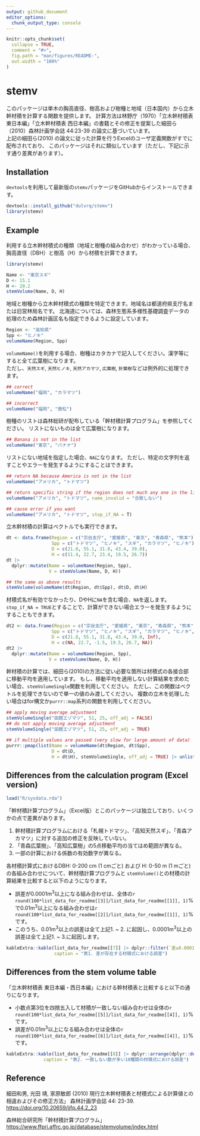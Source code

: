 ```yaml
---
output: github_document
editor_options: 
  chunk_output_type: console
---
```


<!-- README.md is generated from README.Rmd. Please edit that file -->

```r
knitr::opts_chunk$set(
  collapse = TRUE,
  comment = "#>",
  fig.path = "man/figures/README-",
  out.width = "100%"
)
```

# stemv

<!-- badges: start -->
<!-- badges: end -->

このパッケージは単木の胸高直径、樹高および樹種と地域（日本国内）から立木幹材積を計算する関数を提供します。
計算方法は林野庁（1970）「立木幹材積表 東日本編」「立木幹材積表 西日本編」の書籍とその修正を提案した細田ら（2010）森林計画学会誌 44:23-39 の論文に基づいています。  
上記の細田ら(2010) の論文に従った計算を行うExcelのユーザ定義関数がすでに配布されており、
このパッケージはそれに類似しています（ただし、下記に示す通り差異があります）。


## Installation

`devtools`を利用して最新版の`stemv`パッケージをGitHubからインストールできます。

```r
devtools::install_github("dulvrq/stemv")
library(stemv)
```

## Example

利用する立木幹材積式の種類（地域と樹種の組み合わせ）がわかっている場合、胸高直径（DBH）と樹高（H）から材積を計算できます。

```r
library(stemv)

Name <- "東京スギ"
D <- 15.1
H <- 20.2
stemVolume(Name, D, H)
```

地域と樹種から立木幹材積式の種類を特定できます。地域名は都道府県支庁名または旧営林局名です。
北海道については、森林生態系多様性基礎調査データの処理のため森林計画区名も指定できるように設定しています。

```r
Region <- "高知県"
Spp <- "ヒノキ"
volumeName(Region, Spp)
```

`volumeName()`を利用する場合、樹種はカタカナで記入してください。漢字等にすると全て広葉樹になります。  
ただし、`天然スギ`, `天然ヒノキ`, `天然アカマツ`, `広葉樹`, `針葉樹`などは例外的に処理できます。

```r
## correct
volumeName("福岡", "カラマツ")

## incorrect
volumeName("福岡", "唐松")
```

樹種のリストは森林総研が配布している「幹材積計算プログラム」を参照してください。
リストにないものは全て広葉樹になります。

```r
## Banana is not in the list
volumeName("東京", "バナナ")
```

リストにない地域を指定した場合、`NA`になります。
ただし、特定の文字列を返すことやエラーを発生するようにすることはできます。

```r
## return NA because America is not in the list
volumeName("アメリカ", "トドマツ")
```
```r
## return specific string if the region does not much any one in the list
volumeName("アメリカ", "トドマツ", name_invalid = "合致しない")
```
```r
## cause error if you want
volumeName("アメリカ", "トドマツ", stop_if_NA = T)
```

立木幹材積の計算はベクトルでも実行できます。

```r
dt <- data.frame(Region = c("宗谷支庁", "愛媛県", "東京", "青森県", "熊本"),
                 Spp = c("トドマツ", "ヒノキ", "スギ", "カラマツ", "ヒノキ"),
                 D = c(21.8, 55.1, 31.8, 43.4, 39.0),
                 H = c(11.4, 22.7, 23.4, 19.5, 26.7))
dt |> 
  dplyr::mutate(Name = volumeName(Region, Spp),
                V = stemVolume(Name, D, H))
```
```r
## the same as above results
stemVolume(volumeName(dt$Region, dt$Spp), dt$D, dt$H)
```

材積式名が有効でなかったり、DやHに`NA`を含む場合、`NA`を返します。
`stop_if_NA = TRUE`とすることで、計算ができない場合エラーを発生するようにすることもできます。

```r
dt2 <- data.frame(Region = c("宗谷支庁", "愛媛県", "東京", "青森県", "熊本", "南極"),
                 Spp = c("トドマツ", "ヒノキ", "スギ", "カラマツ", "ヒノキ", "アザラシ"),
                 D = c(21.8, 55.1, 31.8, 43.4, 39.0, Inf),
                 H = c(NA, 22.7, -1.5, 19.5, 26.7, NA))
dt2 |> 
  dplyr::mutate(Name = volumeName(Region, Spp),
                V = stemVolume(Name, D, H))
```

幹材積の計算では、細田ら(2010)の方法に従い必要な箇所は材積式の各接合部に移動平均を適用しています。
もし、移動平均を適用しない計算結果を求めたい場合、`stemVolumeSingle`関数を利用してください。
ただし、この関数はベクトルを処理できないので単一の値のみ渡してください。
複数の立木を処理したい場合はfor構文か`purrr::map`系列の関数を利用してください。

```r
## apply moving average adjustment
stemVolumeSingle("函館エゾマツ", 51, 25, off_adj = FALSE)
## do not apply moving average adjustment
stemVolumeSingle("函館エゾマツ", 51, 25, off_adj = TRUE)
```

```r
## if multiple values are passed (very slow for large amount of data)
purrr::pmap(list(Name = volumeName(dt$Region, dt$Spp),
                 D = dt$D,
                 H = dt$H), stemVolumeSingle, off_adj = TRUE) |> unlist()
```

## Differences from the calculation program (Excel version)

```r
load("R/sysdata.rda")
```

「幹材積計算プログラム」（Excel版）とこのパッケージは独立しており、いくつかの点で差異があります。  

1. 幹材積計算プログラムにおける「札幌トドマツ」、「高知天然スギ」、「青森アカマツ」に対する追加の修正を反映していない。
1. 「青森広葉樹」、「高知広葉樹」の5点移動平均の当てはめ範囲が異なる。
1. 一部の計算における係数の有効数字が異なる。

各材積計算式におけるDBH: 0-200 cm (1 cmごと) および H: 0-50 m (1 mごと) の各組み合わせについて、幹材積計算プログラムと
`stemVolume()`との材積の計算結果を比較すると以下のようになります。

- 誤差が0.0001m<sup>3</sup>以上になる組み合わせは、全体の`r round(100*list_data_for_readme[[3]]/list_data_for_readme[[1]], 1)`%で0.01m<sup>3</sup>以上になる組み合わせは`r round(100*list_data_for_readme[[2]]/list_data_for_readme[[1]], 1)`%です。
- このうち、0.01m<sup>3</sup>以上の誤差は全て上記1. ~ 2. に起因し、0.0001m<sup>3</sup>以上の誤差は全て上記1. ~ 3.に起因します。

```r
kableExtra::kable(list_data_for_readme[[7]] |> dplyr::filter(`差≥0.0001の数` > 0),
                  caption = "表1. 差が存在する材積式における誤差")
```


## Differences from the stem volume table 

「立木幹材積表 東日本編・西日本編」における幹材積表と比較すると以下の通りになります。

- 小数点第3位を四捨五入して材積が一致しない組み合わせは全体の`r round(100*list_data_for_readme[[5]]/list_data_for_readme[[4]], 1)`%です。
- 誤差が0.01m<sup>3</sup>以上になる組み合わせは全体の`r round(100*list_data_for_readme[[6]]/list_data_for_readme[[4]], 1)`%です。

```r
kableExtra::kable(list_data_for_readme[[8]] |> dplyr::arrange(dplyr::desc(`一致しない数`)) |> head(10),
              caption = "表2. 一致しない数が多い10種類の材積式における誤差")
```

## Reference

細田和男, 光田 靖, 家原敏郎 (2010) 現行立木幹材積表と材積式による計算値との相違およびその修正方法」 森林計画学会誌 44: 23-39.
[https://doi.org/10.20659/jjfp.44.2_23](https://doi.org/10.20659/jjfp.44.2_23)  

森林総合研究所「幹材積計算プログラム」
[https://www.ffpri.affrc.go.jp/database/stemvolume/index.html](https://www.ffpri.affrc.go.jp/database/stemvolume/index.html)  

